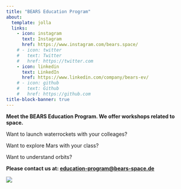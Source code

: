 ```yaml
---
title: "BEARS Education Program"
about:
  template: jolla
  links:
    - icon: instagram
      text: Instagram
      href: https://www.instagram.com/bears.space/
    # - icon: twitter
    #   text: Twitter
    #   href: https://twitter.com
    - icon: linkedin
      text: LinkedIn
      href: https://www.linkedin.com/company/bears-ev/
    # - icon: github
    #   text: Github
    #   href: https://github.com
title-block-banner: true
---
```


**Meet the BEARS Education Program. We offer workshops related to space.**

Want to launch waterrockets with your colleages?

Want to explore Mars with your class?

Want to understand orbits?

**Please contact us at: [education-program@bears-space.de](education-program@bears-space.de)**

![](bears_edu.png)